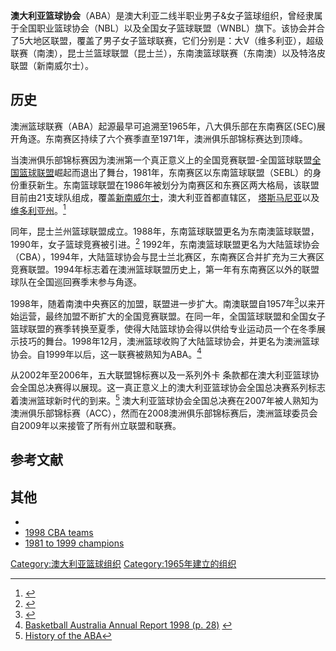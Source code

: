 {{Infobox sports league
| title       = 澳大利亚篮球协会 (ABA)
| pixels      = 150px
| caption     = ABA标志
| founded     = 1965
| formerly      = '''东南篮球联赛'''<br>1981–1987<br>'''东南澳大利亚篮球联赛''' 1988–1991<br>'''州篮球协会'''<br>1992–1998<br>'''澳大利亚篮球协会'''<br>1999–2008
| folded      = 2008
| fame        = 
| motto       = 
| teams       = 
| champion    = 
| most_champs = 
| website     = 
| related_comps   = Big V<br>超级联赛<br>昆士兰篮球联赛<br>东南澳篮球联赛<br>
}}

'''澳大利亚篮球协会'''（ABA）是澳大利亚二线半职业男子&女子篮球组织，曾经隶属于全国职业篮球协会（NBL）以及全国女子篮球联盟（WNBL）旗下。该协会并合了5大地区联盟，覆盖了男子女子篮球联赛，它们分别是：大V（维多利亚），超级联赛（南澳），昆士兰篮球联盟（昆士兰），东南澳篮球联赛（东南澳）以及特洛皮联盟（新南威尔士）。

== 历史 ==

澳洲篮球联赛（ABA）起源最早可追溯至1965年，八大俱乐部在东南赛区(SEC)展开角逐。东南赛区持续了六个赛季直至1971年，澳洲俱乐部锦标赛达到顶峰。

当澳洲俱乐部锦标赛因为澳洲第一个真正意义上的全国竞赛联盟-全国篮球联盟[[澳大利亚国家篮球联赛|全国篮球联盟]]崛起而退出了舞台，1981年，东南赛区以东南篮球联盟（SEBL）的身份重获新生。东南篮球联盟在1986年被划分为南赛区和东赛区两大格局，该联盟目前由21支球队组成，覆盖[[新南威爾士州|新南威尔士]]，澳大利亚首都直辖区， [[塔斯馬尼亞州|塔斯马尼亚]]以及[[維多利亞州|维多利亚州]]。<ref>{{Cite web |url=http://www.botinagy.com/blog/flashback-21-sebl-finals-sept20-1986/ |title=FLASHBACK 21: SEBL Finals, Sept.20, 1986 |access-date=2016-10-06 |archive-date=2016-05-07 |archive-url=https://web.archive.org/web/20160507062611/http://www.botinagy.com/blog/flashback-21-sebl-finals-sept20-1986/ |dead-url=no }}</ref> 

同年，昆士兰州篮球联盟成立。1988年，东南篮球联盟更名为东南澳篮球联盟，1990年，女子篮球竞赛被引进。<ref>{{Cite web |url=http://www.seabl.com.au/index.php?id=257&tx_ttnews%5Btt_news%5D=10057&cHash=599222928a |title=HISTORIC MOVE FOR AUSTRALIAN BASKETBALL |access-date=2016-10-06 |archive-date=2016-03-07 |archive-url=https://web.archive.org/web/20160307105425/http://www.seabl.com.au/index.php?id=257&tx_ttnews[tt_news]=10057&cHash=599222928a |dead-url=no }}</ref> 1992年，东南澳篮球联盟更名为大陆篮球协会（CBA），1994年，大陆篮球协会与昆士兰北赛区，东南赛区合并扩充为三大赛区竞赛联盟。1994年标志着在澳洲篮球联盟历史上，第一年有东南赛区以外的联盟球队在全国巡回赛季末参与角逐。

1998年，随着南澳中央赛区的加盟，联盟进一步扩大。南澳联盟自1957年<ref>{{Cite web |url=http://www.foxsportspulse.com/assoc_page.cgi?client=1-3656-0-0-0&sID=77311&&news_task=DETAIL&articleID=5979060 |title=Men's Premiers |access-date=2016-10-06 |archive-date=2016-03-04 |archive-url=https://web.archive.org/web/20160304075722/http://www.foxsportspulse.com/assoc_page.cgi?client=1-3656-0-0-0&sID=77311&&news_task=DETAIL&articleID=5979060 |dead-url=no }}</ref>以来开始运营，最终加盟不断扩大的全国竞赛联盟。在同一年，全国篮球联盟和全国女子篮球联盟的赛季转换至夏季，使得大陆篮球协会得以供给专业运动员一个在冬季展示技巧的舞台。1998年12月，澳洲篮球收购了大陆篮球协会，并更名为澳洲篮球协会。自1999年以后，这一联赛被熟知为ABA。<ref>[https://secure.ausport.gov.au/__data/assets/pdf_file/0007/86542/Basketball_Australia_Annual_Report_1998.pdf Basketball Australia Annual Report 1998 (p. 28)] {{webarchive|url=https://web.archive.org/web/20120328234349/https://secure.ausport.gov.au/__data/assets/pdf_file/0007/86542/Basketball_Australia_Annual_Report_1998.pdf |date=2012-03-28 }}</ref>

从2002年至2006年，五大联盟锦标赛以及一系列外卡 条款都在澳大利亚篮球协会全国总决赛得以展现。这一真正意义上的澳大利亚篮球协会全国总决赛系列标志着澳洲篮球新时代的到来。<ref>[https://web.archive.org/web/20120319203104/http://ababasketball.net.au/FS_extra.asp?id=1869&OrgID=101 History of the ABA]</ref> 澳大利亚篮球协会全国总决赛在2007年被人熟知为澳洲俱乐部锦标赛（ACC），然而在2008澳洲俱乐部锦标赛后，澳洲篮球委员会自2009年以来接管了所有州立联盟和联赛。

==参考文献==
{{reflist}}

== 其他 ==
* {{Official website|http://www.basketball.net.au/|澳大利亚篮球官方网址}}
* [http://www.oocities.org/hotsprings/6361/cbam.html 1998 CBA teams] {{Wayback|url=http://www.oocities.org/hotsprings/6361/cbam.html |date=20160304100400 }}
* [https://web.archive.org/web/20010407085812/http://www.ababasketball.net.au/aba03.htm 1981 to 1999 champions]

[[Category:澳大利亚篮球组织|Category:澳大利亚篮球组织]]
[[Category:1965年建立的组织|Category:1965年建立的组织]]
